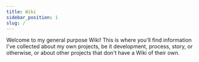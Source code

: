 ```yaml
---
title: Wiki
sidebar_position: 1
slug: /
---
```


<Container>
<Row>
<Col>

Welcome to my general purpose Wiki! This is where you'll find information I've collected about my own projects, be it development, process, story, or otherwise, or about other projects that don't have a Wiki of their own. 

</Col>
</Row>
</Container>
